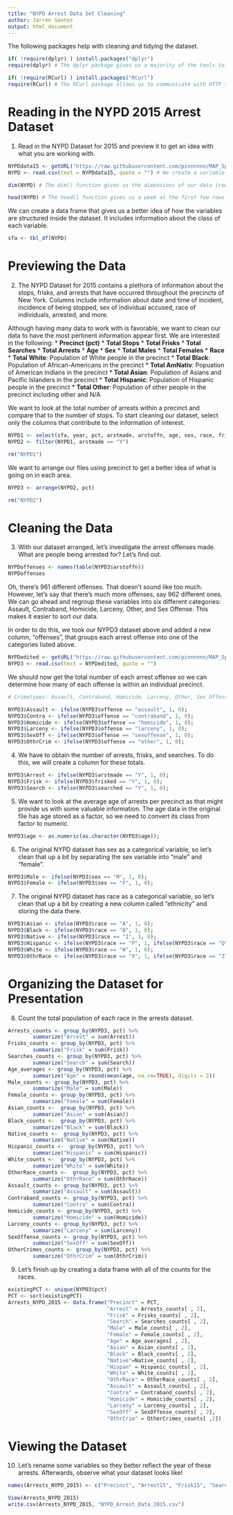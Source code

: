 ```yaml
---
title: "NYPD Arrest Data Set Cleaning"
author: Jarren Santos
output: html_document
---
```



The following packages help with cleaning and tidying the dataset.
```r
if( !require(dplyr) ) install.packages("dplyr")
require(dplyr) # The dplyr package gives us a majority of the tools to wrangle with the dataset and manipulate the data as needed.

if( !require(RCurl) ) install.packages("RCurl")
require(RCurl) # The RCurl package allows us to communicate with HTTP servers to obtain datasets from the internet.
```


# Reading in the NYPD 2015 Arrest Dataset

1. Read in the NYPD Dataset for 2015 and preview it to get an idea with what you are working with.
```r
NYPDdata15 <- getURL("https://raw.githubusercontent.com/pinnnnnn/MAP_Spring_2016/master/NYPD/NYPD_Crime_2015.csv")
NYPD <- read.csv(text = NYPDdata15, quote = "") # We create a variable called "NYPD" and read in the NYPD Dataset for 2015.

dim(NYPD) # The dim() function gives us the dimensions of our data (rows, columns).

head(NYPD) # The head() function gives us a peek at the first few rows of the dataset.
```


We can create a data frame that gives us a better idea of how the variables are structured inside the dataset.  It includes information about the class of each variable.
```r
sfa <- tbl_df(NYPD)
```


# Previewing the Data

2. The NYPD Dataset for 2015 contains a plethora of information about the stops, frisks, and arrests that have occurred throughout the precincts of New York.  Columns include information about date and time of incident, incidence of being stopped, sex of individual accused, race of individuals, arrested, and more.  

Although having many data to work with is favorable, we want to clean our data to have the most pertinent information appear first.  We are interested in the following:
* **Precinct (pct)**
* **Total Stops**
* **Total Frisks**
* **Total Searches**
* **Total Arrests**
* **Age**
* **Sex**
        * **Total Males**
        * **Total Females**
* **Race**
        * **Total White**: Population of White people in the precinct
        * **Total Black**: Population of African-Americans in the precinct
        * **Total AmNativ**: Popuation of American Indians in the precinct
        * **Total Asian**: Population of Asians and Pacific Islanders in the precinct
        * **Total Hispanic**: Population of Hispanic people in the precinct
        * **Total Other**: Population of other people in the precinct including other and N/A


We want to look at the total number of arrests within a precinct and compare that to the number of stops.  To start cleaning our dataset, select only the columns that contribute to the information of interest.
```r
NYPD1 <- select(sfa, year, pct, arstmade, arstoffn, age, sex, race, frisked, searched, datestop, timestop)
NYPD2 <- filter(NYPD1, arstmade == "Y")

rm("NYPD1")
```


We want to arrange our files using precinct to get a better idea of what is going on in each area.
```r
NYPD3 <- arrange(NYPD2, pct)

rm("NYPD2")
```


# Cleaning the Data

3. With our dataset arranged, let's investigate the arrest offenses made.  What are people being arrested for?  Let's find out.
```r
NYPDoffenses <- names(table(NYPD3$arstoffn))
NYPDoffenses
```


Oh, there's 961 different offenses.  That doesn't sound like too much.  However, let's say that there's much more offenses, say 962 different ones.  We can go ahead and regroup these variables into six different categories: Assault, Contraband, Homicide, Larceny, Other, and Sex Offense.  This makes it easier to sort our data.  

In order to do this, we took our NYPD3 dataset above and added a new column, "offenses", that groups each arrest offense into one of the categories listed above.
```r
NYPDedited <- getURL("https://raw.githubusercontent.com/pinnnnnn/MAP_Spring_2016/master/NYPD/NYPD%202015_edited.csv")
NYPD3 <- read.csv(text = NYPDedited, quote = "")
```


We should now get the total number of each arrest offense so we can determine how many of each offense is within an individual precinct.
```r
# Crimetypes: Assault, Contraband, Homicide, Larceny, Other, Sex Offense

NYPD3$Assault <- ifelse(NYPD3$offense == "assault", 1, 0);
NYPD3$Contra <- ifelse(NYPD3$offense == "contraband", 1, 0);
NYPD3$Homicide <- ifelse(NYPD3$offense == "homicide", 1, 0);
NYPD3$Larceny <- ifelse(NYPD3$offense == "larceny", 1, 0);
NYPD3$SexOff <- ifelse(NYPD3$offense == "sexoffense", 1, 0);
NYPD3$OthrCrim <- ifelse(NYPD3$offense == "other", 1, 0);
```


4. We have to obtain the number of arrests, frisks, and searches.  To do this, we will create a column for these totals.
```r
NYPD3$Arrest <- ifelse(NYPD3$arstmade == "Y", 1, 0);
NYPD3$Frisk <- ifelse(NYPD3$frisked == "Y", 1, 0);
NYPD3$Search <- ifelse(NYPD3$searched == "Y", 1, 0);
```


5. We want to look at the average age of arrests per precinct as that might provide us with some valuable information. The age data in the original file has age stored as a factor, so we need to convert its class from factor to numeric.
```r
NYPD3$age <- as.numeric(as.character(NYPD3$age));
```


6. The original NYPD dataset has sex as a categorical variable, so let's clean that up a bit by separating the sex variable into "male" and "female".
```r
NYPD3$Male <- ifelse(NYPD3$sex == "M", 1, 0);
NYPD3$Female <- ifelse(NYPD3$sex == "F", 1, 0);
```


7. The original NYPD dataset has race as a categorical variable, so let's clean that up a bit by creating a new column called "ethnicity" and storing the data there.
```r
NYPD3$Asian <- ifelse(NYPD3$race == "A", 1, 0);
NYPD3$Black <- ifelse(NYPD3$race == "B", 1, 0);
NYPD3$Native <- ifelse(NYPD3$race == "I", 1, 0);
NYPD3$Hispanic <- ifelse(NYPD3$race == "P", 1, ifelse(NYPD3$race == "Q", 1, 0));
NYPD3$White <- ifelse(NYPD3$race == "W", 1, 0);
NYPD3$OthrRace <- ifelse(NYPD3$race == "X", 1, ifelse(NYPD3$race == "Z", 1, 0));
```


# Organizing the Dataset for Presentation

8. Count the total population of each race in the arrests dataset.
```r
Arrests_counts <- group_by(NYPD3, pct) %>%
        summarize("Arrest" = sum(Arrest))
Frisks_counts <- group_by(NYPD3, pct) %>%
        summarize("Frisk" = sum(Frisk))
Searches_counts <- group_by(NYPD3, pct) %>%
        summarize("Search" = sum(Search))
Age_averages <- group_by(NYPD3, pct) %>%
        summarize("Age" = round(mean(age, na.rm=TRUE), digits = 2))
Male_counts <- group_by(NYPD3, pct) %>%
        summarize("Male" = sum(Male))
Female_counts <- group_by(NYPD3, pct) %>%
        summarize("Female" = sum(Female))
Asian_counts <-  group_by(NYPD3, pct) %>%
        summarize("Asian" = sum(Asian))
Black_counts <-  group_by(NYPD3, pct) %>%
        summarize("Black" = sum(Black))
Native_counts <-  group_by(NYPD3, pct) %>%
        summarize("Native" = sum(Native))
Hispanic_counts <-  group_by(NYPD3, pct) %>%
        summarize("Hispanic" = sum(Hispanic))
White_counts <-  group_by(NYPD3, pct) %>%
        summarize("White" = sum(White))
OtherRace_counts <-  group_by(NYPD3, pct) %>%
        summarize("OthrRace" = sum(OthrRace))
Assault_counts <- group_by(NYPD3, pct) %>%
        summarize("Assault" = sum(Assault))
Contraband_counts <- group_by(NYPD3, pct) %>%
        summarize("Contra" = sum(Contra))
Homicide_counts <- group_by(NYPD3, pct) %>%
        summarize("Homicide" = sum(Homicide))
Larceny_counts <- group_by(NYPD3, pct) %>%
        summarize("Larceny" = sum(Larceny))
SexOffense_counts <- group_by(NYPD3, pct) %>%
        summarize("SexOff" = sum(SexOff))
OtherCrimes_counts <- group_by(NYPD3, pct) %>%
        summarize("OthrCrim" = sum(OthrCrim))
```


9. Let's finish up by creating a data frame with all of the counts for the races.
```r
existingPCT <- unique(NYPD3$pct)
PCT <- sort(existingPCT)
Arrests_NYPD_2015 <- data.frame("Precinct" = PCT,
                                "Arrest" = Arrests_counts[ , 2],
                                "Frisk" = Frisks_counts[ , 2],
                                "Search" = Searches_counts[ , 2],
                                "Male" = Male_counts[ , 2],
                                "Female" = Female_counts[ , 2],
                                "Age" = Age_averages[ , 2],
                                "Asian" = Asian_counts[ , 2],
                                "Black" = Black_counts[ , 2],
                                "Native"=Native_counts[ , 2],
                                "Hispan" = Hispanic_counts[ , 2],
                                "White" = White_counts[ , 2],
                                "OthrRace" = OtherRace_counts[ , 2],
                                "Assault" = Assault_counts[ , 2],
                                "Contra" = Contraband_counts[ , 2],
                                "Homicide" = Homicide_counts[ , 2],
                                "Larceny" = Larceny_counts[ , 2],
                                "SexOff" = SexOffense_counts[ , 2],
                                "OthrCrim" = OtherCrimes_counts[ ,2])
```


# Viewing the Dataset

10. Let's rename some variables so they better reflect the year of these arrests.  Afterwards, observe what your dataset looks like!
```r
names(Arrests_NYPD_2015) <- c("Precinct", "Arrest15", "Frisk15", "Search15", "Male15", "Female15", "Age15", "Asian15", "Black15", "Native15", "Hispanic15", "White15", "OthrRace15", "Asslt15", "Contra15", "Homici15", "Larcen15", "SexOff15", "OthrCr15")

View(Arrests_NYPD_2015)
write.csv(Arrests_NYPD_2015, "NYPD_Arrest_Data_2015.csv")
```
